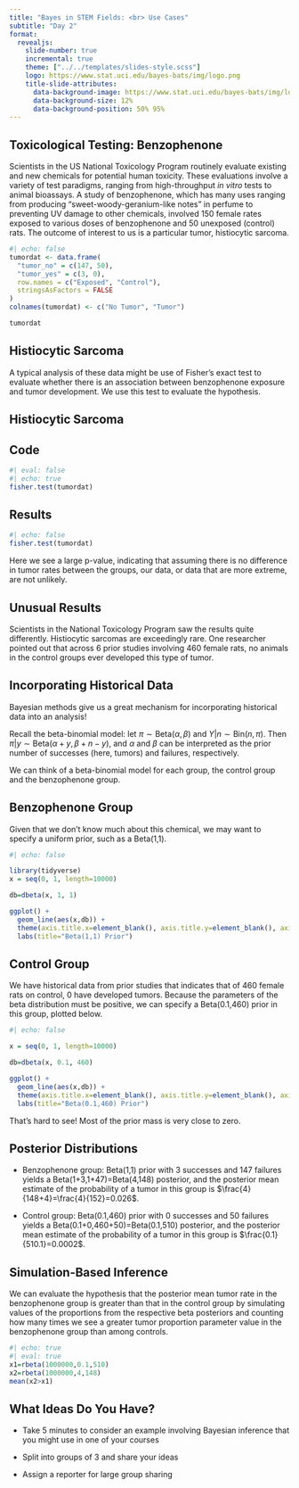 ```yaml
---
title: "Bayes in STEM Fields: <br> Use Cases"
subtitle: "Day 2"
format: 
  revealjs:
    slide-number: true
    incremental: true
    theme: ["../../templates/slides-style.scss"]
    logo: https://www.stat.uci.edu/bayes-bats/img/logo.png
    title-slide-attributes: 
      data-background-image: https://www.stat.uci.edu/bayes-bats/img/logo.png
      data-background-size: 12%
      data-background-position: 50% 95%
---
```


## Toxicological Testing: Benzophenone

Scientists in the US National Toxicology Program routinely evaluate existing and new chemicals for potential human toxicity. These evaluations involve a variety of test paradigms, ranging from high-throughput *in vitro* tests to animal bioassays.  A study of benzophenone, which has many uses ranging from producing "sweet-woody-geranium-like notes" in perfume to preventing UV damage to other chemicals, involved 150 female rates exposed to various doses of benzophenone and 50 unexposed (control) rats. The outcome of interest to us is a particular tumor, histiocytic sarcoma.

```r
#| echo: false
tumordat <- data.frame(
  "tumor_no" = c(147, 50),
  "tumor_yes" = c(3, 0),
  row.names = c("Exposed", "Control"),
  stringsAsFactors = FALSE
)
colnames(tumordat) <- c("No Tumor", "Tumor")

tumordat

```

## Histiocytic Sarcoma

A typical analysis of these data might be use of Fisher's exact test to evaluate whether there is an association between benzophenone exposure and tumor development.  We use this test to evaluate the hypothesis.

## Histiocytic Sarcoma
::: panel-tabset

## Code

```r
#| eval: false
#| echo: true
fisher.test(tumordat)
```

## Results

```r
#| echo: false
fisher.test(tumordat)
```

Here we see a large p-value, indicating that assuming there is no difference in tumor rates between the groups, our data, or data that are more extreme, are not unlikely.

:::

## Unusual Results

Scientists in the National Toxicology Program saw the results quite differently.  Histiocytic sarcomas are exceedingly rare. One researcher pointed out that across 6 prior studies involving 460 female rats, no animals in the control groups ever developed this type of tumor. 

## Incorporating Historical Data

Bayesian methods give us a great mechanism for incorporating historical data into an analysis!  

Recall the beta-binomial model: let $\pi \sim \text{Beta}(\alpha, \beta)$ and $Y|n \sim \text{Bin}(n,\pi)$. Then $\pi|y \sim \text{Beta}(\alpha +y, \beta+n-y)$, and $\alpha$ and $\beta$ can be interpreted as the prior number of successes (here, tumors) and failures, respectively.

We can think of a beta-binomial model for each group, the control group and the benzophenone group.

## Benzophenone Group

Given that we don't know much about this chemical, we may want to specify a uniform prior, such as a Beta(1,1).

```r
#| echo: false

library(tidyverse)
x = seq(0, 1, length=10000)

db=dbeta(x, 1, 1)

ggplot() + 
  geom_line(aes(x,db)) + 
  theme(axis.title.x=element_blank(), axis.title.y=element_blank(), axis.ticks.y=element_blank(),axis.text.y=element_blank()) + 
  labs(title="Beta(1,1) Prior")
```

## Control Group

We have historical data from prior studies that indicates that of 460 female rats on control, 0 have developed tumors.  Because the parameters of the beta distribution must be positive, we can specify a Beta(0.1,460) prior in this group, plotted below.

```r
#| echo: false

x = seq(0, 1, length=10000)

db=dbeta(x, 0.1, 460)

ggplot() + 
  geom_line(aes(x,db)) + 
  theme(axis.title.x=element_blank(), axis.title.y=element_blank(), axis.ticks.y=element_blank(),axis.text.y=element_blank()) + 
  labs(title="Beta(0.1,460) Prior")
```

That's hard to see!  Most of the prior mass is very close to zero.

## Posterior Distributions

::: nonincremental

-   Benzophenone group:  Beta(1,1) prior with 3 successes and 147 failures yields a Beta(1+3,1+47)=Beta(4,148) posterior, and the posterior mean estimate of the probability of a tumor in this group is $\frac{4}{148+4}=\frac{4}{152}=0.026$.

-   Control group:  Beta(0.1,460) prior with 0 successes and 50 failures yields a Beta(0.1+0,460+50)=Beta(0.1,510) posterior, and the posterior mean estimate of the probability of a tumor in this group is $\frac{0.1}{510.1}=0.0002$.

:::

## Simulation-Based Inference

We can evaluate the hypothesis that the posterior mean tumor rate in the benzophenone group is greater than that in the control group by simulating values of the proportions from the respective beta posteriors and counting how many times we see a greater tumor proportion parameter value in the benzophenone group than among controls.

```r
#| echo: true
#| eval: true
x1=rbeta(1000000,0.1,510)
x2=rbeta(1000000,4,148)
mean(x2>x1)
```

## What Ideas Do You Have?

-   Take 5 minutes to consider an example involving Bayesian inference that you might use in one of your courses

-   Split into groups of 3 and share your ideas

-   Assign a reporter for large group sharing

